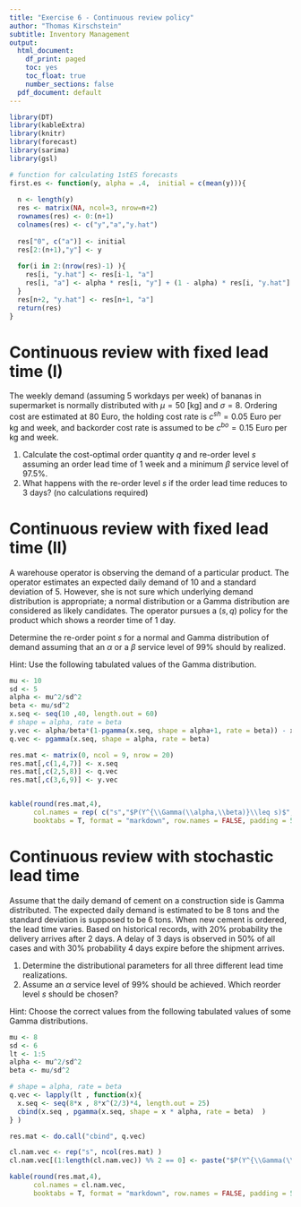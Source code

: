 ```yaml
---
title: "Exercise 6 - Continuous review policy"
author: "Thomas Kirschstein"
subtitle: Inventory Management
output:
  html_document:
    df_print: paged
    toc: yes
    toc_float: true
    number_sections: false
  pdf_document: default
---
```

  
```r
library(DT)
library(kableExtra)
library(knitr)
library(forecast)
library(sarima)
library(gsl)

# function for calculating 1stES forecasts
first.es <- function(y, alpha = .4,  initial = c(mean(y))){
  
  n <- length(y)
  res <- matrix(NA, ncol=3, nrow=n+2)
  rownames(res) <- 0:(n+1)
  colnames(res) <- c("y","a","y.hat")
  
  res["0", c("a")] <- initial
  res[2:(n+1),"y"] <- y
  
  for(i in 2:(nrow(res)-1) ){
    res[i, "y.hat"] <- res[i-1, "a"] 
    res[i, "a"] <- alpha * res[i, "y"] + (1 - alpha) * res[i, "y.hat"]
  }
  res[n+2, "y.hat"] <- res[n+1, "a"]
  return(res)
}

```
	
# Continuous review with fixed lead time (I)

The weekly demand (assuming 5 workdays per week) of bananas in supermarket is normally distributed with $\mu=50$ [kg] and $\sigma=8$. Ordering cost are estimated at $80$ Euro, the holding cost rate is $c^{sh}=0.05$ Euro per kg and week, and backorder cost rate is assumed to be $c^{bo}=0.15$ Euro per kg and week.

1. Calculate the cost-optimal order quantity $q$ and re-order level $s$ assuming an order lead time of 1 week and a minimum $\beta$ service level of 97.5%.
2. What happens with the re-order level $s$ if the order lead time reduces to 3 days? (no calculations required)

# Continuous review with fixed lead time  (II)

A warehouse operator is observing the demand of a particular product. The operator estimates an expected daily demand of 10 and a standard deviation of 5. However, she is not sure which underlying demand distribution is appropriate; a normal distribution or a Gamma distribution are considered as likely candidates. The operator pursues a $(s,q)$ policy for the product which shows a reorder time of 1 day. 

Determine the re-order point $s$ for a normal and Gamma distribution of demand assuming that an $\alpha$ or a $\beta$ service level of 99% should by realized.

Hint: Use the following tabulated values of the Gamma distribution.

```r
mu <- 10
sd <- 5
alpha <- mu^2/sd^2
beta <- mu/sd^2
x.seq <- seq(10 ,40, length.out = 60)
# shape = alpha, rate = beta
y.vec <- alpha/beta*(1-pgamma(x.seq, shape = alpha+1, rate = beta)) - x.seq * (1-pgamma(x.seq, shape = alpha, rate = beta))
q.vec <- pgamma(x.seq, shape = alpha, rate = beta)

res.mat <- matrix(0, ncol = 9, nrow = 20)
res.mat[,c(1,4,7)] <- x.seq
res.mat[,c(2,5,8)] <- q.vec
res.mat[,c(3,6,9)] <- y.vec


kable(round(res.mat,4), 
      col.names = rep( c("s","$P(Y^{\\Gamma(\\alpha,\\beta)}\\leq s)$", "$L\\left(Y^{\\Gamma(\\alpha,\\beta)},s \\right)$"), times= 3),
      booktabs = T, format = "markdown", row.names = FALSE, padding = 5)

```


# Continuous review with stochastic lead time  

Assume that the daily demand of cement on a construction side is Gamma distributed. The expected daily demand is estimated to be 8 tons and the standard deviation is supposed to be 6 tons. When new cement is ordered, the lead time varies. Based on historical records, with 20% probability the delivery arrives after 2 days. A delay of 3 days is observed in 50% of all cases and with 30% probability 4 days expire before the shipment arrives. 

1. Determine the distributional parameters for all three different lead time realizations.  
2. Assume an $\alpha$ service level of 99% should be achieved. Which reorder level $s$ should be chosen?

Hint: Choose the correct values from the following tabulated values of some Gamma distributions.

```r
mu <- 8
sd <- 6
lt <- 1:5 
alpha <- mu^2/sd^2
beta <- mu/sd^2

# shape = alpha, rate = beta
q.vec <- lapply(lt , function(x){
  x.seq <- seq(8*x , 8*x^(2/3)*4, length.out = 25)
  cbind(x.seq , pgamma(x.seq, shape = x * alpha, rate = beta)  )
} )

res.mat <- do.call("cbind", q.vec)

cl.nam.vec <- rep("s", ncol(res.mat) )
cl.nam.vec[(1:length(cl.nam.vec)) %% 2 == 0] <- paste("$P(Y^{\\Gamma(\\alpha \\cdot ",lt ,",\\beta)}\\leq s)$", sep="")

kable(round(res.mat,4), 
      col.names = cl.nam.vec,
      booktabs = T, format = "markdown", row.names = FALSE, padding = 5)

```

